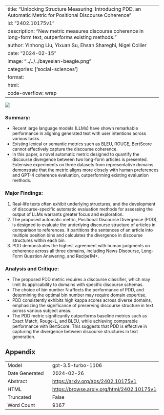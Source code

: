 
---
title: "Unlocking Structure Measuring: Introducing PDD, an Automatic Metric for Positional Discourse Coherence"
id: "2402.10175v1"
description: "New metric measures discourse coherence in long-form text, outperforms existing methods."
author: Yinhong Liu, Yixuan Su, Ehsan Shareghi, Nigel Collier
date: "2024-02-15"
image: "../../../bayesian-beagle.png"
categories: ['social-sciences']
format:
  html:
    code-overflow: wrap
---

![](../../../bayesian-beagle.png)

### **Summary:**
- Recent large language models (LLMs) have shown remarkable performance in aligning generated text with user intentions across various tasks.
- Existing lexical or semantic metrics such as BLEU, ROUGE, BertScore cannot effectively capture the discourse coherence.
- In this paper, a novel automatic metric designed to quantify the discourse divergence between two long-form articles is presented. Extensive experiments on three datasets from representative domains demonstrate that the metric aligns more closely with human preferences and GPT-4 coherence evaluation, outperforming existing evaluation methods.

### Major Findings:
1. Real-life texts often exhibit underlying structures, and the development of discourse-specific automatic evaluation methods for assessing the output of LLMs warrants greater focus and exploration.
2. The proposed automatic metric, Positional Discourse Divergence (PDD), is designed to evaluate the underlying discourse structure of articles in comparison to references. It partitions the sentences of an article into multiple position bins and calculates the divergence in discourse structures within each bin.
3. PDD demonstrates the highest agreement with human judgments on coherence across all three domains, including News Discourse, Long-Form Question Answering, and Recipe1M+.

### Analysis and Critique:
- The proposed PDD metric requires a discourse classifier, which may limit its applicability to domains with specific discourse schemas.
- The choice of bin number N affects the performance of PDD, and determining the optimal bin number may require domain expertise.
- PDD consistently exhibits high kappa scores across diverse domains, emphasizing the significance of preserving discourse structure in text across various subject areas.
- The PDD metric significantly outperforms baseline metrics such as Exact Match, Rouge-L, and BLEU, while achieving comparable performance with BertScore. This suggests that PDD is effective in capturing the divergence between discourse structures in text generation.

## Appendix

|          |          |
|----------|----------|
| Model     | gpt-3.5-turbo-1106       |
| Date Generated     | 2024-02-26       |
| Abstract | [https://arxiv.org/abs/2402.10175v1](https://arxiv.org/abs/2402.10175v1)        |
| HTML     | [https://browse.arxiv.org/html/2402.10175v1](https://browse.arxiv.org/html/2402.10175v1)       |
| Truncated       | False       |
| Word Count       | 9167       |